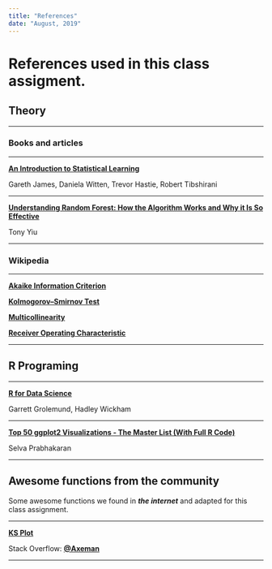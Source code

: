```yaml
---
title: "References"
date: "August, 2019"
---
```


# References used in this class assigment.

## Theory

******************************************************

### Books and articles

******************************************************

[**An Introduction to Statistical Learning**](http://faculty.marshall.usc.edu/gareth-james/ISL/ISLR%20Seventh%20Printing.pdf)

Gareth James, Daniela Witten, Trevor Hastie, Robert Tibshirani

******************************************************

[**Understanding Random Forest: How the Algorithm Works and Why it Is So Effective**](https://towardsdatascience.com/understanding-random-forest-58381e0602d2)

Tony Yiu

******************************************************

### Wikipedia

******************************************************

[**Akaike Information Criterion**](https://en.wikipedia.org/wiki/Akaike_information_criterion)

[**Kolmogorov–Smirnov Test**](https://en.wikipedia.org/wiki/Kolmogorov%E2%80%93Smirnov_test)

[**Multicollinearity**](https://en.wikipedia.org/wiki/Multicollinearity)

[**Receiver Operating Characteristic**](https://en.wikipedia.org/wiki/Receiver_operating_characteristic)

******************************************************

## R Programing
******************************************************

[**R for Data Science**](https://r4ds.had.co.nz/)

Garrett Grolemund, Hadley Wickham

******************************************************

[**Top 50 ggplot2 Visualizations - The Master List (With Full R Code)**](http://r-statistics.co/Top50-Ggplot2-Visualizations-MasterList-R-Code.html)

Selva Prabhakaran

******************************************************

## Awesome functions from the community

Some awesome functions we found in ***the internet*** and adapted for this class assignment.

******************************************************

[**KS Plot**](https://stackoverflow.com/questions/39162178/kolmogorov-smirnov-plot-in-r-ggplot)

Stack Overflow: [**@Axeman**](https://stackoverflow.com/users/4341440/axeman)

******************************************************